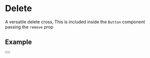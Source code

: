 
<Meta title="Elements/Delete" />

# Delete

A versatile delete cross, This is included inside the `Button` component passing the `remove` prop 

## Example

<Canvas>
  <Story name="Delete">
    <Button remove />
  </Story>
</Canvas>